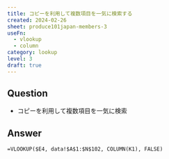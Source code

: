 ```yaml
---
title: コピーを利用して複数項目を一気に検索する
created: 2024-02-26
sheet: produce101japan-members-3
useFn:
  - vlookup
  - column
category: lookup
level: 3
draft: true
---
```


## Question

- コピーを利用して複数項目を一気に検索

## Answer

```
=VLOOKUP($E4, data!$A$1:$N$102, COLUMN(K1), FALSE)
```
